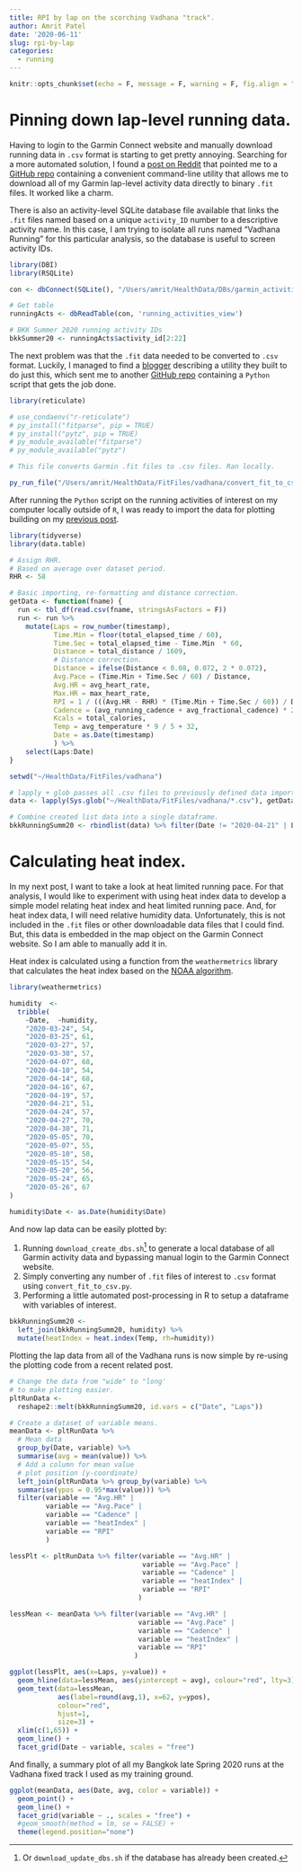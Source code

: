 ```yaml
---
title: RPI by lap on the scorching Vadhana "track".
author: Amrit Patel
date: '2020-06-11'
slug: rpi-by-lap
categories:
  - running
---
```


```r
knitr::opts_chunk$set(echo = F, message = F, warning = F, fig.align = "center")
```

# Pinning down lap-level running data.

Having to login to the Garmin Connect website and manually download running data in `.csv` format is starting to get pretty annoying. Searching for a more automated solution, I found a [post on Reddit](https://www.reddit.com/r/Garmin/comments/f6v5ye/is_there_an_api_for_your_data_on_garmin_connect/) that pointed me to a [GitHub repo](https://github.com/tcgoetz/GarminDB) containing a convenient command-line utility that allows me to download all of my Garmin lap-level activity data directly to binary `.fit` files. It worked like a charm.

There is also an activity-level SQLite database file available that links the `.fit` files named based on a unique `activity_ID` number to a descriptive activity name. In this case, I am trying to isolate all runs named "Vadhana Running" for this particular analysis, so the database is useful to screen activity IDs. 

```r
library(DBI)
library(RSQLite)

con <- dbConnect(SQLite(), "/Users/amrit/HealthData/DBs/garmin_activities.db")

# Get table
runningActs <- dbReadTable(con, 'running_activities_view')

# BKK Summer 2020 running activity IDs
bkkSummer20 <- runningActs$activity_id[2:22]
```

The next problem was that the `.fit` data needed to be converted to `.csv` format. Luckily, I managed to find a [blogger](https://maxcandocia.com/article/2017/Sep/22/converting-garmin-fit-to-csv/) describing a utility they built to do just this, which sent me to another [GitHub repo](https://github.com/mcandocia/examples/blob/master/convert_fit_to_csv/convert_fit_to_csv.py) containing a `Python` script that gets the job done.

```r
library(reticulate)

# use_condaenv("r-reticulate")
# py_install("fitparse", pip = TRUE)
# py_install("pytz", pip = TRUE)
# py_module_available("fitparse")
# py_module_available("pytz")

# This file converts Garmin .fit files to .csv files. Ran locally.

py_run_file("/Users/amrit/HealthData/FitFiles/vadhana/convert_fit_to_csv.py", local = T)
```

After running the `Python` script on the running activities of interest on my computer locally outside of `R`, I was ready to import the data for plotting building on my [previous post](https://amritpatel.rbind.io/2020/03/27/100-lap-challenge/).

```r
library(tidyverse)
library(data.table)

# Assign RHR.
# Based on average over dataset period.
RHR <- 58

# Basic importing, re-formatting and distance correction.
getData <- function(fname) {
  run <- tbl_df(read.csv(fname, stringsAsFactors = F))
  run <- run %>%
    mutate(Laps = row_number(timestamp),
           Time.Min = floor(total_elapsed_time / 60),
           Time.Sec = total_elapsed_time - Time.Min  * 60,
           Distance = total_distance / 1609,
           # Distance correction.
           Distance = ifelse(Distance < 0.08, 0.072, 2 * 0.072),
           Avg.Pace = (Time.Min + Time.Sec / 60) / Distance,
           Avg.HR = avg_heart_rate,
           Max.HR = max_heart_rate,
           RPI = 1 / (((Avg.HR - RHR) * (Time.Min + Time.Sec / 60)) / Distance) * 100000,
           Cadence = (avg_running_cadence + avg_fractional_cadence) * 2,
           Kcals = total_calories,
           Temp = avg_temperature * 9 / 5 + 32,
           Date = as.Date(timestamp)
           ) %>%
    select(Laps:Date)
}
```

```r
setwd("~/HealthData/FitFiles/vadhana")

# lapply + glob passes all .csv files to previously defined data import and formatting function.
data <- lapply(Sys.glob("~/HealthData/FitFiles/vadhana/*.csv"), getData) 

# Combine created list data into a single dataframe.
bkkRunningSumm20 <- rbindlist(data) %>% filter(Date != "2020-04-21" | Laps != 51)
```

# Calculating heat index.

In my next post, I want to take a look at heat limited running pace. For that analysis, I would like to experiment with using heat index data to develop a simple model relating heat index and heat limited running pace. And, for heat index data, I will need relative humidity data. Unfortunately, this is not included in the `.fit` files or other downloadable data files that I could find. But, this data is embedded in the map object on the Garmin Connect website. So I am able to manually add it in.

Heat index is calculated using a function from the `weathermetrics` library that calculates the heat index based on the [NOAA algorithm](https://www.wpc.ncep.noaa.gov/html/heatindex_equation.shtml).

```r
library(weathermetrics)

humidity  <- 
  tribble(
    ~Date,	~humidity,
    "2020-03-24", 54,
    "2020-03-25", 61,
    "2020-03-27", 57,
    "2020-03-30", 57,
    "2020-04-07", 68,
    "2020-04-10", 54,
    "2020-04-14", 68,
    "2020-04-16", 67,
    "2020-04-19", 57,
    "2020-04-21", 51,
    "2020-04-24", 57,
    "2020-04-27", 70,
    "2020-04-30", 71,
    "2020-05-05", 70,
    "2020-05-07", 55,
    "2020-05-10", 58,
    "2020-05-15", 54,
    "2020-05-20", 56,
    "2020-05-24", 65,
    "2020-05-26", 67
)

humidity$Date <- as.Date(humidity$Date)
```

And now lap data can be easily plotted by:

(1) Running `download_create_dbs.sh`[^1] to generate a local database of all Garmin activity data and bypassing manual login to the Garmin Connect website.
(2) Simply converting any number of `.fit` files of interest to `.csv` format using `convert_fit_to_csv.py`.
(3) Performing a little automated post-processing in R to setup a dataframe with variables of interest.

[^1]: Or `download_update_dbs.sh` if the database has already been created.

```r
bkkRunningSumm20 <- 
  left_join(bkkRunningSumm20, humidity) %>%
  mutate(heatIndex = heat.index(Temp, rh=humidity))
```

Plotting the lap data from all of the Vadhana runs is now simple by re-using the plotting code from a recent related post.

```r
# Change the data from "wide" to "long'
# to make plotting easier.
pltRunData <- 
  reshape2::melt(bkkRunningSumm20, id.vars = c("Date", "Laps"))

# Create a dataset of variable means.
meanData <- pltRunData %>%
  # Mean data
  group_by(Date, variable) %>%
  summarise(avg = mean(value)) %>%
  # Add a column for mean value
  # plot position (y-coordinate)
  left_join(pltRunData %>% group_by(variable) %>%
  summarise(ypos = 0.95*max(value))) %>%
  filter(variable == "Avg.HR" |
         variable == "Avg.Pace" |
         variable == "Cadence" |
         variable == "heatIndex" |
         variable == "RPI"
         )

lessPlt <- pltRunData %>% filter(variable == "Avg.HR" |
                                 variable == "Avg.Pace" |
                                 variable == "Cadence" |
                                 variable == "heatIndex" |
                                 variable == "RPI"   
                                )

lessMean <- meanData %>% filter(variable == "Avg.HR" |
                                variable == "Avg.Pace" |
                                variable == "Cadence" |
                                variable == "heatIndex" |
                                variable == "RPI"
                               ) 

ggplot(lessPlt, aes(x=Laps, y=value)) +
  geom_hline(data=lessMean, aes(yintercept = avg), colour="red", lty=3) +
  geom_text(data=lessMean,
            aes(label=round(avg,1), x=62, y=ypos),
            colour="red",
            hjust=1,
            size=3) +
  xlim(c(1,65)) +
  geom_line() + 
  facet_grid(Date ~ variable, scales = "free") 
```

And finally, a summary plot of all my Bangkok late Spring 2020 runs at the Vadhana fixed track I used as my training ground.

```r
ggplot(meanData, aes(Date, avg, color = variable)) +
  geom_point() +
  geom_line() +
  facet_grid(variable ~ ., scales = "free") +
  #geom_smooth(method = lm, se = FALSE) +
  theme(legend.position="none")
```
